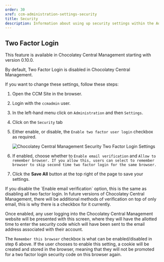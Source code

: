 ```yaml
---
order: 30
xref: ccm-administration-settings-security
title: Security
description: Information about using up security settings within the Administration Settings screen
---
```


## Two Factor Login

<Callout type="info">
    This feature is available in Chocolatey Central Management starting with version 0.10.0.
</Callout>

By default, Two Factor Login is disabled in Chocolatey Central Management.

If you want to change these settings, follow these steps:

1. Open the CCM Site in the browser.
1. Login with the `ccmadmin` user.
1. In the left-hand menu click on `Administration` and then `Settings`.
1. Click on the `Security` tab
1. Either enable, or disable, the `Enable two factor user login` checkbox as required.

    ![Chocolatey Central Management Security Two Factor Login Settings](/images/ccm-playwright/administration/settings/security-checkbox-enable-two-factor-authentication.png)

1. If enabled, choose whether to `Enable email verification` and `Allow to remember browser. If you allow this, users can select to remember browser to skip second time two factor login for the same browser.`
1. Click the **Save All** button at the top right of the page to save your settings.

<Callout type="info">
    If you disable the `Enable email verification` option, this is the same as disabling all two factor login. In future versions of Chocolatey Central Management, there will be additional methods of verification on top of only email, this is why there is a checkbox for it currently.
</Callout>

Once enabled, any user logging into the Chocolatey Central Management website will be presented with this screen, where they will have the allotted time to enter the security code which will have been sent to the email address associated with their account.

The `Remember this browser` checkbox is what can be enabled/disabled in step 6 above.  If the user chooses to enable this setting, a cookie will be created and stored in the browser, meaning that they will not be promoted for a two factor login security code on this browser again.